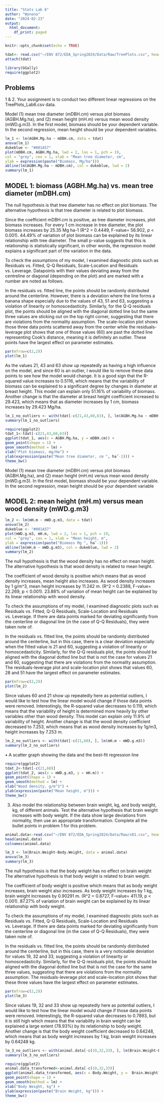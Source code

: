 ```yaml
---
title: "Stats Lab 6"
author: "Wynona"
date: "2024-02-23"
output:
  html_document:
    df_print: paged
---
```


```r
knitr::opts_chunk$set(echo = TRUE)
```

```r
tdat<- read.csv("~/ENV 872/EDA_Spring2024/Data/Raw/TreePlots.csv", header=T)
attach(tdat)
```


```r
library(GGally)
require(ggplot2)

```
## Problems 
1 & 2. Your assignment is to conduct two different linear regressions on the TreePlots_Lab6.csv data. 

Model (1) mean tree diameter (mDBH.cm) versus plot biomass (AGBH.Mg.ha), and (2) mean height (mH.m) versus mean wood density (mWD.g.m3). In the first model, biomass should be your dependent variable.  In the second regression, mean height should be your dependent variables.

```r
lm_1 <- lm(AGBH.Mg.ha ~ mDBH.cm, data = tdat)
anova(lm_1)
dukeblue <- "#001A57"
plot(mDBH.cm, AGBH.Mg.ha, lwd = 2, las = 1, pch = 19,
col = "grey", cex = 1, xlab = "Mean tree diameter, cm",
ylab = expression(paste("Biomass, Mg/ha")))
abline(lm(AGBH.Mg.ha ~ mDBH.cm), col = dukeblue, lwd = 2)
summary(lm_1)
```
## MODEL 1: biomass (AGBH.Mg.ha) vs. mean tree diameter (mDBH.cm)  
The null hypothesis is that tree diameter has no effect on plot biomass. The alternative hypothesis is that tree diameter is related to plot biomass.

Since the coefficient mDBH.cm is positive, as tree diameter increases, plot biomass increases. For every 1 cm increase in tree diameter, the plot biomass increases by 25.35 Mg ha-1  (R^2 = 0.4449, F-value= 56.902, p < 0.001). 44.49% of variation of plot biomass can be explained by its linear relationship with tree diameter. The small p-value suggests that this is relationship is statistically significant, in other words, the regression model explains a significant part of the variation in the data. 

To check the assumptions of my model, I examined diagnostic plots such as Residuals vs. Fitted, Q-Q Residuals, Scale-Location and Residuals vs. Leverage. Datapoints with their values deviating away from the centreline or diagonal (depending on the plot) and are marked with a number are noted as follows. 

In the residuals vs. fitted line, the points should be randomly distributed around the centerline. However, there is a deviation where the line forms a banana shape especially due to the values of 43, 51 and 63, suggesting a violation of linearity or homoscedasticity. Similarly, for the Q-Q residuals plot, the points should be aligned with the diagonal dotted line but the same three values are sticking out on the top right corner, suggesting that there are violations from the normality assumption. The scale-location plot shows those three data points scattered away from the center while the residuals-leverage plot shows that one of those values (60) are past the dotted line representing Cook's distance, meaning it is definitely an outlier. These points have the largest effect on parameter estimates. 
```r
par(mfrow=c(2,2))
plot(lm_1)
```
As the values 21, 43 and 63 show up repeatedly as having a high influence on the model, and since 60 is an outlier, I would like to remove these data points to see how the model would change. It is a good sign that the R-squared value increases to 0.5116, which means that the variability of biomass can be explained to a significant degree by changes in diameter at breast height. This model can explain only 51.16% of variability of biomass. Another change is that the diameter at breast height coefficient increased to 29.423, which means that as diameter increases by 1 cm, biomass increases by 29.423 Mg/ha. 
```r
lm_1_no_outliers <- with(tdat[-c(21,43,60,63), ], lm(AGBH.Mg.ha ~ mDBH.cm))
summary(lm_1_no_outliers)
```

```r
require(ggplot2)
tdat_1<-tdat[-c(21,43,60,63)]
ggplot(tdat_1, aes(x = AGBH.Mg.ha, y = mDBH.cm)) +
geom_point(shape = 1) +
geom_smooth(method = lm) +
xlab("Plot biomass, mg/Ha") +
ylab(expression(paste("Mean tree diameter, cm ", haˆ-1))) +
theme_bw()
```
Model (1) mean tree diameter (mDBH.cm) versus plot biomass (AGBH.Mg.ha), and (2) mean height (mH.m) versus mean wood density (mWD.g.m3). In the first model, biomass should be your dependent variable.  In the second regression, mean height should be your dependent variable

## MODEL 2: mean height (mH.m) versus mean wood density (mWD.g.m3)
```r
lm_2 <- lm(mH.m ~ mWD.g.m3, data = tdat)
anova(lm_2)
dukeblue <- "#001A57"
plot(mWD.g.m3, mH.m, lwd = 2, las = 1, pch = 19,
col = "grey", cex = 1, xlab = "Mean height, m",
ylab = expression(paste("Biomass Mg ", haˆ-1)))
abline(lm(mH.m ~ mWD.g.m3), col = dukeblue, lwd = 2)
summary(lm_2)
```

The null hypothesis is that the wood density has no effect on mean height. The alternative hypothesis is that wood density is related to mean height.

The coefficient of wood density is positive which means that as wood density increases, mean height also increases. As wood density increases by 1 g/m^3, mean height increases by 11.242 m. (R^2 = 0.2388, F-value= 22.269, p < 0.001). 23.88% of variation of mean height can be explained by its linear relationship with wood density.  

To check the assumptions of my model, I examined diagnostic plots such as Residuals vs. Fitted, Q-Q Residuals, Scale-Location and Residuals vs. Leverage. If there are data points marked for deviating significantly from the centerline or diagonal line (in the case of Q-Q Residuals), they were taken note of.  

In the residuals vs. fitted line, the points should be randomly distributed around the centerline, but in this case, there is a clear deviation especially when the fitted value is 21 and 60, suggesting a violation of linearity or homoscedasticity. Similarly, for the Q-Q residuals plot, the points should be aligned with the diagonal dotted line but that is not the case for values 21 and 60, suggesting that there are violations from the normality assumption. The residuals-leverage plot and scale-location plot shows that values 60, 28 and 51 have the largest effect on parameter estimates. 

```r
par(mfrow=c(2,2))
plot(lm_2)
```
Since values 60 and 21 show up repeatedly here as potential outliers, I would like to test how the linear model would change if those data points were removed. Interestingly, the R-squared value decreases to 0.119, which means that the variability of height is determined more heavily by other variables other than wood density. This model can explain only 11.9% of variability of height. Another change is that the wood density coefficient decreased to 7.253, which means that as wood density increases by 1g/m3, height increases by 7.253 m. 
```r
lm_2_no_outliers <- with(tdat[-c(21,60), ], lm(mH.m ~ mWD.g.m3))
summary(lm_2_no_outliers)
```

• A scatter graph showing the data and the best-fit regression line
```r
require(ggplot2)
tdat_2<-tdat[-c(21,60)]
ggplot(tdat_2, aes(x = mWD.g.m3, y = mH.m)) +
geom_point(shape = 1) +
geom_smooth(method = lm) +
xlab("Wood density, g/m^3") +
ylab(expression(paste("Mean height, m"))) +
theme_bw()
```

3. Also model the relationship between brain weight, kg, and body weight,
kg, of different animals. Test the alternative hypothesis that brain weight
increases with body weight. If the data show large deviations from normality,
then use an appropriate transformation. Complete all the bullet points in
problem 1 for this problem.

```r
animal.data<-read.csv("~/ENV 872/EDA_Spring2024/Data/Raw/x01.csv", header=T)
head(animal.data)
colnames(animal.data)

lm_3 <- lm(Brain.Weight~Body.Weight, data = animal.data)
anova(lm_3)
summary(lm_3)
```

The null hypothesis is that the body weight has no effect on brain weight The alternative hypothesis is that body weight is related to brain weight.

The coefficient of body weight is positive which means that as body weight increases, brain weight also increases. As body weight increases by 1 kg, brain weight increases by 0.90291 m. (R^2 = 0.8727, F-value= 411.19, p < 0.001). 87.27% of variation of brain weight can be explained by its linear relationship with body weight.  

To check the assumptions of my model, I examined diagnostic plots such as Residuals vs. Fitted, Q-Q Residuals, Scale-Location and Residuals vs. Leverage. If there are data points marked for deviating significantly from the centerline or diagonal line (in the case of Q-Q Residuals), they were taken note of.  

In the residuals vs. fitted line, the points should be randomly distributed around the centerline, but in this case, there is a very noticeable deviation for values 19, 32 and 33, suggesting a violation of linearity or homoscedasticity. Similarly, for the Q-Q residuals plot, the points should be aligned with the diagonal dotted line but that is not the case for the same three values, suggesting that there are violations from the normality assumption. The residuals-leverage plot and scale-location plot shows that these three values have the largest effect on parameter estimates. 
```r
par(mfrow=c(2,2))
plot(lm_3)
```
Since values 19, 32 and 33 show up repeatedly here as potential outliers, I would like to test how the linear model would change if those data points were removed. Interestingly, the R-squared value decreases to 0.7893, but it is still high which means that the variability in brain weight can be explained a large extent (78.93%) by its relationship to body weight. Another change is that the body weight coefficient decreased to 0.64248, which means that as body weight increases by 1 kg, brain weight increases by 0.64248 kg.
```r
lm_3_no_outliers <- with(animal.data[-c(19,32,33), ], lm(Brain.Weight~Body.Weight))
summary(lm_3_no_outliers)
```


```r
require(ggplot2)
animal.data_transformed<-animal.data[-c(19,32,33)]
ggplot(animal.data_transformed, aes(x = Body.Weight, y =  Brain.Weight)) +
geom_point(shape = 1) +
geom_smooth(method = lm) +
xlab("Body Weight, kg") +
ylab(expression(paste("Brain Weight, kg"))) +
theme_bw()
```